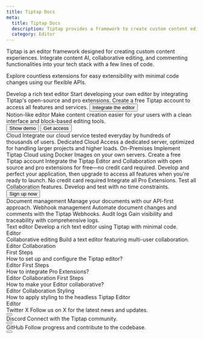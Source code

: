 ```yaml
---
title: Tiptap Docs
meta:
  title: Tiptap Docs
  description: Tiptap provides a framework to create custom content editors. Explore countless extensible features and handy cloud services.
  category: Editor
---
```



Tiptap is an editor framework designed for creating custom content experiences. Integrate content AI, collaborative editing, and commenting functionalities into your tech stack with a few lines of code.

Explore countless extensions for easy extensibility with minimal code changes using our flexible APIs.

<div className="grid gap-20">
    <CtaBox.Wrapper>
        <CtaBox.Title>Develop a rich text editor</CtaBox.Title>
        <CtaBox.Description>
          Start developing your own editor by integrating Tiptap's open-source and pro extensions. Create a free Tiptap account to access all features and services.
        </CtaBox.Description>
        <CtaBox.Actions className="-mx-3">
            <Button className="text-white/80 hover:text-white/100" variant="tertiary" asChild>
                <Link href="/editor/getting-started/overview">
                    Integrate the editor
                    <ArrowRightIcon className="w-4 h-4" />
                </Link>
            </Button>
        </CtaBox.Actions>
    </CtaBox.Wrapper>

  <Section
    title="Browse by feature"
    description="Review our docs and examples to learn how to incorporate Tiptap into your tech stack."
  >
    <div className="grid sm:grid-cols-2 gap-5">
      <ProductCard
        title="Editor"
        description="Headless and framework-agnostic rich text editor based on ProseMirror."
        tags={["Open source"]}
        documentationUrl="/editor/getting-started/overview"
        secondaryUrl="/examples/basics/default-text-editor"
        icon={editorIcon.src}
      />
      <ProductCard
        title="Collaboration"
        description="Real-time document editing with offline-first support."
        tags={["Cloud", "On premises"]}
        documentationUrl="/collaboration/getting-started/overview"
        secondaryUrl="/collaboration/getting-started/install"
        icon={collabIcon.src}
      />
      <ProductCard
        title="Content AI"
        description="In-line content manipulation with your custom LLM or OpenAI."
        tags={["Cloud", "On premises"]}
        documentationUrl="/content-ai/getting-started/overview"
        secondaryUrl="/content-ai/getting-started/overview#example"
        icon={contentAIIcon.src}
      />
      <ProductCard
        title="Comments"
        description="Integrate document and in-line comment functionality into your stack."
        tags={["Cloud", "On premises"]}
        documentationUrl="/comments/getting-started/overview"
        secondaryUrl="/comments/getting-started/overview#comments-example"
        icon={commentsIcon.src}
      />
      <ProductCard
        title="Documents"
        description="Manage and manipulate documents in your frontend or server-side."
        tags={["Cloud", "On premises"]}
        documentationUrl="/collaboration/documents"
        secondaryUrl="/collaboration/documents/rest-api"
        icon={documentsIcon.src}
      />
    </div>
  </Section>
  <Section
    title="Implement a template"
    description="Speed up your Tiptap integration into your React app with our UI template. You can deploy it as-is or customize it to meet your needs."
  >
    <ImageCard.Card>
      <ImageCard.Image src={contentTemplatesImage.src} alt="User interface templates for Tiptap" />
      <ImageCard.Content>
        <ImageCard.Title>Notion-like editor</ImageCard.Title>
        <ImageCard.Paragraph>Make content creation easier for your users with a clean interface and block-based editing tools.</ImageCard.Paragraph>
        <div className="flex items-center gap-2 mt-8">
            <Button asChild variant="secondary">
                <Link href="https://templates.tiptap.dev/">
                    Show demo
                    <ArrowRightIcon className="size-4" />
                </Link>
            </Button>
            <Button asChild variant="tertirary">
                <Link href="https://cloud.tiptap.dev/react-templates">
                    Get access
                    <ArrowRightIcon className="size-4" />
                </Link>
            </Button>
        </div>
      </ImageCard.Content>
    </ImageCard.Card>
  </Section>
  <Section
    title="Integrate or deploy Tiptap"
    description="Integrate Tiptap Cloud services into your environment or deploy our on-premises variant within your own infrastructure. Choose the solution that best fits your performance, management, and scalability requirements."
  >
    <Grid.Wrapper className="sm:grid-cols-2 lg:grid-cols-3">
      <Grid.Item>
        <Grid.ItemHeader>
          <CloudIcon className="w-6 h-6" />
        </Grid.ItemHeader>
        <Grid.ItemContent>
          <Grid.ItemTitle>Cloud</Grid.ItemTitle>
          <Grid.ItemParagraph>Integrate our cloud service tested everyday by hundreds of thousands of users.</Grid.ItemParagraph>
        </Grid.ItemContent>
      </Grid.Item>
      <Grid.Item>
        <Grid.ItemHeader>
          <DedicatedCloudIcon className="w-6 h-6" />
        </Grid.ItemHeader>
        <Grid.ItemContent>
          <Grid.ItemTitle>Dedicated Cloud</Grid.ItemTitle>
          <Grid.ItemParagraph>Access a dedicated server, optimized for handling larger projects and higher loads.</Grid.ItemParagraph>
        </Grid.ItemContent>
      </Grid.Item>
    <Grid.Item>
        <Grid.ItemHeader>
            <OnPremisesIcon className="w-6 h-6" />
        </Grid.ItemHeader>
        <Grid.ItemContent>
            <Grid.ItemTitle>On-Premises</Grid.ItemTitle>
            <Grid.ItemParagraph>Implement Tiptap Cloud using Docker Images on your own servers.</Grid.ItemParagraph>
        </Grid.ItemContent>
    </Grid.Item>
    </Grid.Wrapper>
    <CtaBox.Wrapper variant="light" className="mt-12">
      <CtaBox.Title>Create a free Tiptap account</CtaBox.Title>
      <CtaBox.Description>
        Integrate the Tiptap Editor and Collaboration with open source and pro extensions for free—no credit card required. Develop and perfect your application, then upgrade to access all features when you're ready to launch.
      </CtaBox.Description>
      <CtaBox.List>
        <CtaBox.ListItem title="Free sign up: ">No credit card required</CtaBox.ListItem>
        <CtaBox.ListItem title="Pro Extensions: ">Integrate all Pro Extensions.</CtaBox.ListItem>
        <CtaBox.ListItem title="Collaboration: ">Test all Collaboration features.</CtaBox.ListItem>
        <CtaBox.ListItem title="Unlimited dev time: ">Develop and test with no time constraints.</CtaBox.ListItem>
      </CtaBox.List>
      <CtaBox.Actions className="-mx-3">
        <Button variant="tertiary" asChild>
          <Link href="https://cloud.tiptap.dev/register">
            Sign up now
            <ArrowRightIcon className="w-4 h-4" />
          </Link>
        </Button>
      </CtaBox.Actions>
    </CtaBox.Wrapper>
  </Section>
  <Section
    title="Manage your documents"
    description="The Tiptap Platform offers a suite of tools to maintain and manipulate documents on both the frontend and backend."
  >
    <Grid.Wrapper className="sm:grid-cols-2 lg:grid-cols-3">
      <Grid.Item>
        <Grid.ItemHeader>
          <DocumentManagementIcon className="size-6" />
        </Grid.ItemHeader>
        <Grid.ItemContent>
          <Grid.ItemTitle>Document management</Grid.ItemTitle>
          <Grid.ItemParagraph>Manage your documents with our API-first approach.</Grid.ItemParagraph>
        </Grid.ItemContent>
      </Grid.Item>
      <Grid.Item>
        <Grid.ItemHeader>
          <WebhookIcon className="size-6" />
        </Grid.ItemHeader>
        <Grid.ItemContent>
          <Grid.ItemTitle>Webhook management</Grid.ItemTitle>
          <Grid.ItemParagraph>Automate document changes and comments with the Tiptap Webhooks.</Grid.ItemParagraph>
        </Grid.ItemContent>
      </Grid.Item>
      <Grid.Item>
        <Grid.ItemHeader>
          <AuditLogsIcon className="size-6" />
        </Grid.ItemHeader>
        <Grid.ItemContent>
          <Grid.ItemTitle>Audit logs</Grid.ItemTitle>
          <Grid.ItemParagraph>Gain visibility and traceability with comprehensive logs.</Grid.ItemParagraph>
        </Grid.ItemContent>
      </Grid.Item>
    </Grid.Wrapper>
  </Section>
  <Section title="Examples" moreLink={{ label: 'Browse examples', url: '/docs/examples' }}>
    <CardGrid.Wrapper>
      <CardGrid.Item asChild>
        <Link href="/examples/basics/default-text-editor">
          <CardGrid.ItemImage asNextImage src={cardCoverDefaultEditor.src} width={cardCoverDefaultEditor.width} height={cardCoverDefaultEditor.height} alt="Image" />
          <div>
            <CardGrid.ItemTitle>Text editor</CardGrid.ItemTitle>
            <CardGrid.ItemParagraph>Develop a rich text editor using Tiptap with minimal code.</CardGrid.ItemParagraph>
          </div>
          <CardGrid.ItemFooter>
            <Tag>Editor</Tag>
          </CardGrid.ItemFooter>
        </Link>
      </CardGrid.Item>
      <CardGrid.Item asChild>
        <Link href="/examples/advanced/collaborative-editing">
          <CardGrid.ItemImage asNextImage src={cardCoverCollaborativeEditing.src} width={cardCoverCollaborativeEditing.width} height={cardCoverCollaborativeEditing.height} alt="Image" />
          <div>
            <CardGrid.ItemTitle>Collaborative editing</CardGrid.ItemTitle>
            <CardGrid.ItemParagraph>Build a text editor featuring multi-user collaboration.</CardGrid.ItemParagraph>
          </div>
          <CardGrid.ItemFooter>
            <Tag>Editor</Tag>
            <Tag>Collaboration</Tag>
          </CardGrid.ItemFooter>
        </Link>
      </CardGrid.Item>
    </CardGrid.Wrapper>
  </Section>
  <Section title="Guides" moreLink={{ label: 'Browse guides', url: '/docs/guides' }}>
    <CardGrid.Wrapper>
      <CardGrid.Item asChild>
          <Link href="/editor/getting-started/configure">
          <CardGrid.Subtitle size="sm">First Steps</CardGrid.Subtitle>
          <div>
            <CardGrid.ItemTitle>How to set up and configure the Tiptap editor?</CardGrid.ItemTitle>
          </div>
          <CardGrid.ItemFooter>
            <Tag>Editor</Tag>
          </CardGrid.ItemFooter>
        </Link>
      </CardGrid.Item>
      <CardGrid.Item asChild>
          <Link href="/guides/pro-extensions">
          <CardGrid.Subtitle size="sm">First Steps</CardGrid.Subtitle>
          <div>
            <CardGrid.ItemTitle>How to integrate Pro Extensions?</CardGrid.ItemTitle>
          </div>
          <CardGrid.ItemFooter>
            <Tag>Editor</Tag>
            <Tag>Collaboration</Tag>
          </CardGrid.ItemFooter>
        </Link>
      </CardGrid.Item>
      <CardGrid.Item asChild>
          <Link href="/collaboration/getting-started/install">
          <CardGrid.Subtitle size="sm">First Steps</CardGrid.Subtitle>
          <div>
              <CardGrid.ItemTitle>How to make your Editor collaborative?</CardGrid.ItemTitle>
          </div>
          <CardGrid.ItemFooter>
            <Tag>Editor</Tag>
            <Tag>Collaboration</Tag>
          </CardGrid.ItemFooter>
        </Link>
      </CardGrid.Item>
      <CardGrid.Item asChild>
          <Link href="/editor/getting-started/style-editor">
            <CardGrid.Subtitle size="sm">Styling</CardGrid.Subtitle>
          <div>
              <CardGrid.ItemTitle>How to apply styling to the headless Tiptap Editor</CardGrid.ItemTitle>
          </div>
          <CardGrid.ItemFooter>
            <Tag>Editor</Tag>
          </CardGrid.ItemFooter>
        </Link>
      </CardGrid.Item>
    </CardGrid.Wrapper>
  </Section>
  <Section title="Community">
    <Grid.Wrapper className="sm:grid-cols-2 lg:grid-cols-3">
      <Grid.Item asChild>
        <Link href="https://x.com/tiptap_editor" target="_blank" rel="nofollow noreferrer">
          <Grid.ItemHeader>
            <XIcon className="w-6 h-6" />
          </Grid.ItemHeader>
          <Grid.ItemContent>
            <Grid.ItemTitle><span className="line-through">Twitter</span> X</Grid.ItemTitle>
            <Grid.ItemParagraph>Follow us on X for the latest news and updates.</Grid.ItemParagraph>
          </Grid.ItemContent>
          <div className="mt-4">
            <Button className="inline-block" size="small" variant="secondary">
              <ArrowRightIcon className="w-4 h-4" />
            </Button>
          </div>
        </Link>
      </Grid.Item>
      <Grid.Item asChild>
        <Link href="https://tiptap.dev/discord" target="_blank" rel="nofollow noreferrer">
          <Grid.ItemHeader>
            <DiscordIcon className="size-6" />
          </Grid.ItemHeader>
          <Grid.ItemContent>
            <Grid.ItemTitle>Discord</Grid.ItemTitle>
            <Grid.ItemParagraph>Connect with the Tiptap community.</Grid.ItemParagraph>
          </Grid.ItemContent>
          <div className="mt-4">
            <Button className="inline-block" size="small" variant="secondary">
              <ArrowRightIcon className="w-4 h-4" />
            </Button>
          </div>
        </Link>
      </Grid.Item>
      <Grid.Item asChild>
        <Link href="https://github.com/ueberdosis/tiptap" target="_blank" rel="nofollow noreferrer">
          <Grid.ItemHeader>
            <GithubIcon className="w-6 h-6" />
          </Grid.ItemHeader>
          <Grid.ItemContent>
            <Grid.ItemTitle>GitHub</Grid.ItemTitle>
            <Grid.ItemParagraph>Follow progress and contribute to the codebase.</Grid.ItemParagraph>
          </Grid.ItemContent>
          <div className="mt-4">
            <Button className="inline-block" size="small" variant="secondary">
              <ArrowRightIcon className="w-4 h-4" />
            </Button>
          </div>
        </Link>
      </Grid.Item>
    </Grid.Wrapper>
  </Section>
</div>
